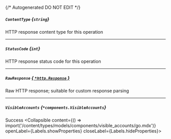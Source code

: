 {/* Autogenerated DO NOT EDIT  */}

##### `ContentType` *{`string`}*
HTTP response content type for this operation

---
##### `StatusCode` *{`int`}*
HTTP response status code for this operation

---
##### `RawResponse` [*{ `*http.Response` }*](https://pkg.go.dev/net/http#Response)
Raw HTTP response; suitable for custom response parsing

---
##### `VisibleAccounts` *{`*components.VisibleAccounts`}*
Success
<Collapsible content={() => import('/content/types/models/components/visible_accounts/go.mdx')} openLabel={Labels.showProperties} closeLabel={Labels.hideProperties}>
</Collapsible>



